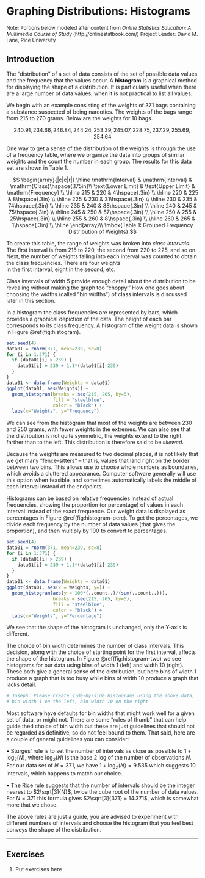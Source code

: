 # Graphing Distributions: Histograms

 <font size="2"> Note: Portions below modeled after content from
 *Online Statistics Education: A Multimedia Course of Study* 
 (http://onlinestatbook.com/) Project Leader: David M. Lane, Rice University </font>
 
## Introduction

The "distribution" of a set of data consists of the set of possible data values and the
frequency that the values occur.
A **histogram** is a graphical method for displaying the shape of a distribution. 
It is particularly useful when there are a large number of data values, when
it is not practical to list all values. 

We begin with an example consisting of the weights of 371 bags containing a
substance suspected of being narcotics.  The weights of the bags range from
215 to 270 grams.  Below are the weights for 10 bags.

$$
240.91, 234.66, 246.84, 244.24, 253.39, 245.07, 228.75, 237.29, 255.69, 254.64
$$

One way to get a sense of the distribution of the weights is through the
use of a frequency table, where we organize the data into groups of similar
weights and the count the number in each group.  The results for this
data set are shown in Table 1.

$$
\begin{array}{|c|c|r|} \hline
\mathrm{Interval} & \mathrm{Interval} & \mathrm{Class}\hspace{.175in}\\
\text{Lower Limit} & \text{Upper Limit} & \mathrm{Frequency} \\ \hline
215 & 220 & 4\hspace{.3in} \\  \hline
220 & 225  & 8\hspace{.3in} \\  \hline
225 & 230 & 31\hspace{.3in} \\  \hline
230 & 235 & 74\hspace{.3in} \\  \hline
235 & 240 & 88\hspace{.3in} \\  \hline
240 & 245 & 75\hspace{.3in} \\  \hline
245 & 250 & 57\hspace{.3in} \\  \hline
250 & 255 & 25\hspace{.3in} \\  \hline
255 & 260 & 8\hspace{.3in} \\  \hline
260 & 265 & 1\hspace{.3in} \\  \hline
\end{array}\\
\mbox{Table 1: Grouped Frequency Distribution of Weights}
$$

To create this table, the range of weights was broken into *class intervals*. 
The first interval is from 215 to 220, the second from 220 to 225, and so on. Next, the number of weights
falling into each interval was counted to obtain the class frequencies. There are four weights  
in the first interval, eight in the second, etc.

Class intervals of width 5 provide enough detail about the distribution to be revealing without 
making the graph too "choppy." How one goes about choosing the widths (called "bin widths") of 
class intervals is discussed later in this section. 

In a histogram the class frequencies are represented by bars, which provides a graphical
depiction of the data.  The height of each bar corresponds 
to its class frequency. A histogram of the weight data is shown in Figure \@ref(fig:histogram).

```r
set.seed(4)
data01 = rnorm(371, mean=239, sd=8)
for (i in 1:371) {
  if (data01[i] > 239) {
    data01[i] = 239 + 1.1*(data01[i]-239)
  }
}
data01 <- data.frame(Weights = data01)
ggplot(data01, aes(Weights)) + 
  geom_histogram(breaks = seq(215, 265, by=5),
                 fill = "steelblue",
                 color = "black") + 
  labs(x="Weights", y="Frequency")
```

We can see from the histogram that most of the weights are between 230 and 250 grams,
with fewer weights in the extremes.  We can also see that the distribution is not 
quite symmetric, the weights extend to the right farther than to the left.  This
distribution is therefore said to be *skewed*.

Because the weights are measured to two decimal 
places, it is not likely that we get many "fence-sitters" -- that is, values
that land right on the border between two bins.  This allows use to choose
whole numbers as boundaries, which avoids a cluttered appearance.  Computer
software generally will use this option when feasible, and sometimes automatically
labels the middle of each interval instead of the endpoints.

Histograms can be based on relative frequencies instead of actual frequencies,
showing the proportion (or percentage) of values in each interval instead of
the exact frequence.  Our weight data is displayed as percentages in 
Figure \@ref(fig:histogram-perc).  To get the percentages, we divide
each frequency by the number of data values (that gives the proportion), and
then multiply by 100 to convert to percentages.

```r
set.seed(4)
data01 = rnorm(371, mean=239, sd=8)
for (i in 1:371) {
  if (data01[i] > 239) {
    data01[i] = 239 + 1.1*(data01[i]-239)
  }
}
data01 <- data.frame(Weights = data01)
ggplot(data01, aes(x = Weights, y=)) + 
  geom_histogram(aes(y = 100*(..count..)/(sum(..count..))),
                 breaks = seq(215, 265, by=5),
                 fill = "steelblue",
                 color = "black") + 
  labs(x="Weights", y="Percentage")
```

We see that the shape of the histogram is unchanged, only the Y-axis is
different.

The choice of bin width determines the number of class intervals. 
This decision, along with the choice of starting point for the first interval, 
affects the shape of the histogram. In Figure \@ref(fig:histogram-two) we see
histograms for our data using bins of width 1 (left) and width 10 (right).
These both give a general sense of the distribution, but here bins of width 1
produce a graph that is too busy while bins of width 10 produce a graph that
lacks detail.

```r

# Joseph: Please create side-by-side histograms using the above data, 
# bin width 1 on the left, bin width 10 on the right
```

Most software have defaults for bin widths that might work well for a given set
of data, or might not.  There are some "rules of thumb" that can help guide
thed choice of bin width but these are just guidelines that should not be
regarded as definitive, so do not feel bound to them.  That said, here are
a couple of general guidelines you can consider:

$\bullet$ Sturges' rule is to set the number of intervals as close as possible to 
$1 + \log_2(N)$, where $\log_2(N)$ is the base 2 log of the number of 
observations $N$. For our data set of $N = 371$, we have $1 + \log_2(N) = 9.535$
which suggests 10 intervals, which happens to match our choice.

$\bullet$ The Rice rule suggests that the number of intervals should be the integer
nearest to $2\sqrt[3]{N}$, twice the cube root of the number of data values.
For $N = 371$ this formula gives $2\sqrt[3]{371} = 14.371$, which is somewhat more
that we chose.

The above rules are just a guide, you are advised to experiment with different 
numbers of intervals and choose the histogram that you feel best conveys the
shape of the distribution.

---

## Exercises

1. $\text{Put exercises here}$
